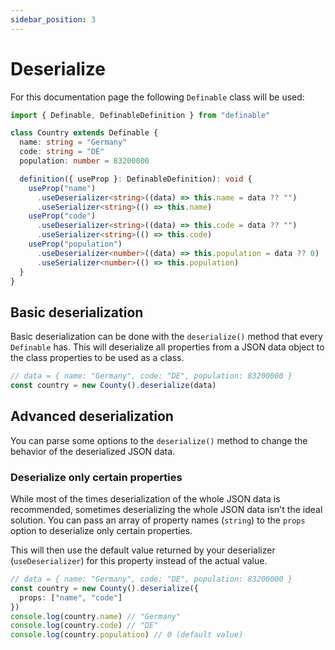 ```yaml
---
sidebar_position: 3
---
```


# Deserialize

For this documentation page the following `Definable` class will be used:
```ts
import { Definable, DefinableDefinition } from "definable"

class Country extends Definable {
  name: string = "Germany"
  code: string = "DE"
  population: number = 83200000

  definition({ useProp }: DefinableDefinition): void {
    useProp("name")
      .useDeserializer<string>((data) => this.name = data ?? "")
      .useSerializer<string>(() => this.name)
    useProp("code")
      .useDeserializer<string>((data) => this.code = data ?? "")
      .useSerializer<string>(() => this.code)
    useProp("population")
      .useDeserializer<number>((data) => this.population = data ?? 0)
      .useSerializer<number>(() => this.population)
  }
}
```

## Basic deserialization

Basic deserialization can be done with the `deserialize()` method that every `Definable` has.
This will deserialize all properties from a JSON data object to the class properties to be used as a class.

```ts
// data = { name: "Germany", code: "DE", population: 83200000 }
const country = new County().deserialize(data)
```

## Advanced deserialization

You can parse some options to the `deserialize()` method to change the behavior of the deserialized JSON data.

### Deserialize only certain properties

While most of the times deserialization of the whole JSON data is recommended, sometimes deserializing the whole JSON data isn't the ideal solution.
You can pass an array of property names (`string`) to the `props` option to deserialize only certain properties.

This will then use the default value returned by your deserializer (`useDeserializer`) for this property instead of the actual value.

```ts
// data = { name: "Germany", code: "DE", population: 83200000 }
const country = new County().deserialize({
  props: ["name", "code"]
})
console.log(country.name) // "Germany"
console.log(country.code) // "DE"
console.log(country.population) // 0 (default value)
```